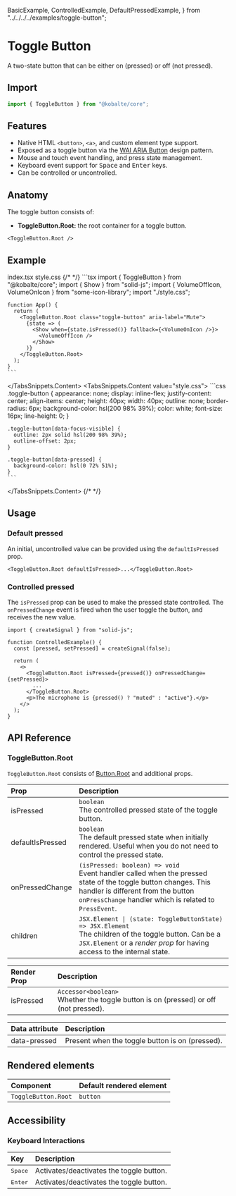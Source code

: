 
  BasicExample,
  ControlledExample,
  DefaultPressedExample,
} from "../../../../examples/toggle-button";

# Toggle Button

A two-state button that can be either on (pressed) or off (not pressed).

## Import

```ts
import { ToggleButton } from "@kobalte/core";
```

## Features

- Native HTML `<button>`, `<a>`, and custom element type support.
- Exposed as a toggle button via the [WAI ARIA Button](https://www.w3.org/WAI/ARIA/apg/patterns/button/) design pattern.
- Mouse and touch event handling, and press state management.
- Keyboard event support for <Kbd>Space</Kbd> and <Kbd>Enter</Kbd> keys.
- Can be controlled or uncontrolled.

## Anatomy

The toggle button consists of:

- **ToggleButton.Root:** the root container for a toggle button.

```tsx
<ToggleButton.Root />
```

## Example

<Preview>
  <BasicExample />
</Preview>

<TabsSnippets>
  <TabsSnippets.List>
    <TabsSnippets.Trigger value="index.tsx">index.tsx</TabsSnippets.Trigger>
    <TabsSnippets.Trigger value="style.css">style.css</TabsSnippets.Trigger>
  </TabsSnippets.List>
  {/* <!-- prettier-ignore-start -->*/}
  <TabsSnippets.Content value="index.tsx">
    ```tsx
    import { ToggleButton } from "@kobalte/core";
    import { Show } from "solid-js";
    import { VolumeOffIcon, VolumeOnIcon } from "some-icon-library";
    import "./style.css";

    function App() {
      return (
        <ToggleButton.Root class="toggle-button" aria-label="Mute">
          {state => (
            <Show when={state.isPressed()} fallback={<VolumeOnIcon />}>
              <VolumeOffIcon />
            </Show>
          )}
        </ToggleButton.Root>
      );
    }
    ```

  </TabsSnippets.Content>
  <TabsSnippets.Content value="style.css">
    ```css
    .toggle-button {
      appearance: none;
      display: inline-flex;
      justify-content: center;
      align-items: center;
      height: 40px;
      width: 40px;
      outline: none;
      border-radius: 6px;
      background-color: hsl(200 98% 39%);
      color: white;
      font-size: 16px;
      line-height: 0;
    }

    .toggle-button[data-focus-visible] {
      outline: 2px solid hsl(200 98% 39%);
      outline-offset: 2px;
    }

    .toggle-button[data-pressed] {
      background-color: hsl(0 72% 51%);
    }
    ```

  </TabsSnippets.Content>
  {/* <!-- prettier-ignore-end -->*/}
</TabsSnippets>

## Usage

### Default pressed

An initial, uncontrolled value can be provided using the `defaultIsPressed` prop.

<Preview>
  <DefaultPressedExample />
</Preview>

```tsx
<ToggleButton.Root defaultIsPressed>...</ToggleButton.Root>
```

### Controlled pressed

The `isPressed` prop can be used to make the pressed state controlled. The `onPressedChange` event is fired when the user toggle the button, and receives the new value.

<Preview>
  <ControlledExample />
</Preview>

```tsx {3,7}
import { createSignal } from "solid-js";

function ControlledExample() {
  const [pressed, setPressed] = createSignal(false);

  return (
    <>
      <ToggleButton.Root isPressed={pressed()} onPressedChange={setPressed}>
        ...
      </ToggleButton.Root>
      <p>The microphone is {pressed() ? "muted" : "active"}.</p>
    </>
  );
}
```

## API Reference

### ToggleButton.Root

`ToggleButton.Root` consists of [Button.Root](/docs/core/components/button) and additional props.

| Prop             | Description                                                                                                                                                                                                        |
| :--------------- | :----------------------------------------------------------------------------------------------------------------------------------------------------------------------------------------------------------------- |
| isPressed        | `boolean` <br/> The controlled pressed state of the toggle button.                                                                                                                                                 |
| defaultIsPressed | `boolean` <br/> The default pressed state when initially rendered. Useful when you do not need to control the pressed state.                                                                                       |
| onPressedChange  | `(isPressed: boolean) => void` <br/> Event handler called when the pressed state of the toggle button changes. This handler is different from the button `onPressChange` handler which is related to `PressEvent`. |
| children         | `JSX.Element \| (state: ToggleButtonState) => JSX.Element` <br/> The children of the toggle button. Can be a `JSX.Element` or a _render prop_ for having access to the internal state.                             |

| Render Prop | Description                                                                               |
| :---------- | :---------------------------------------------------------------------------------------- |
| isPressed   | `Accessor<boolean>` <br/> Whether the toggle button is on (pressed) or off (not pressed). |

| Data attribute | Description                                     |
| :------------- | :---------------------------------------------- |
| data-pressed   | Present when the toggle button is on (pressed). |

## Rendered elements

| Component           | Default rendered element |
| :------------------ | :----------------------- |
| `ToggleButton.Root` | `button`                 |

## Accessibility

### Keyboard Interactions

| Key              | Description                              |
| :--------------- | :--------------------------------------- |
| <Kbd>Space</Kbd> | Activates/deactivates the toggle button. |
| <Kbd>Enter</Kbd> | Activates/deactivates the toggle button. |
